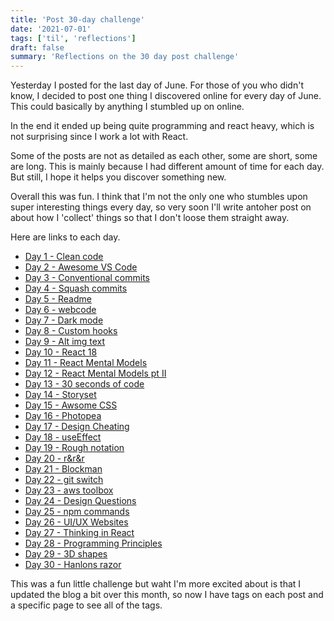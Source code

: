 ```yaml
---
title: 'Post 30-day challenge'
date: '2021-07-01'
tags: ['til', 'reflections']
draft: false
summary: 'Reflections on the 30 day post challenge'
---
```


Yesterday I posted for the last day of June. For those of you who didn't know, I decided to post one thing I discovered online for every day of June.
This could basically by anything I stumbled up on online.

In the end it ended up being quite programming and react heavy, which is not surprising since I work a lot with React.

Some of the posts are not as detailed as each other, some are short, some are long. This is mainly because I had different amount of time for each day. But still, I hope it helps you discover something new.

Overall this was fun. I think that I'm not the only one who stumbles upon super interesting things every day, so very soon I'll write antoher post on about how I 'collect' things so that I don't loose them straight away.

Here are links to each day.

- [Day 1 - Clean code](https://www.einargudni.com/blog/til/cleancode)
- [Day 2 - Awesome VS Code](https://www.einargudni.com/blog/til/vscode)
- [Day 3 - Conventional commits](https://www.einargudni.com/blog/til/git-comments)
- [Day 4 - Squash commits](https://www.einargudni.com/blog/til/squash)
- [Day 5 - Readme](https://www.einargudni.com/blog/til/readme)
- [Day 6 - webcode](https://www.einargudni.com/blog/til/webcode)
- [Day 7 - Dark mode](https://www.einargudni.com/blog/til/darkmode)
- [Day 8 - Custom hooks](https://www.einargudni.com/blog/til/customhooks)
- [Day 9 - Alt img text](https://www.einargudni.com/blog/til/alttext)
- [Day 10 - React 18](https://www.einargudni.com/blog/til/react)
- [Day 11 - React Mental Models](https://www.einargudni.com/blog/til/reacmodel1)
- [Day 12 - React Mental Models pt II](einargudni.com/blog/til/reactmodel2)
- [Day 13 - 30 seconds of code](https://www.einargudni.com/blog/til/codesnippets)
- [Day 14 - Storyset](https://www.einargudni.com/blog/til/storyset)
- [Day 15 - Awsome CSS](https://www.einargudni.com/blog/til/css)
- [Day 16 - Photopea](https://www.einargudni.com/blog/til/photopea)
- [Day 17 - Design Cheating](https://www.einargudni.com/blog/til/design)
- [Day 18 - useEffect](https://www.einargudni.com/blog/til/useeffect)
- [Day 19 - Rough notation](https://www.einargudni.com/blog/til/notation)
- [Day 20 - r&r&r](https://www.einargudni.com/blog/til/software)
- [Day 21 - Blockman](https://www.einargudni.com/blog/til/blockman)
- [Day 22 - git switch](https://www.einargudni.com/blog/til/git-switch)
- [Day 23 - aws toolbox](https://www.einargudni.com/blog/til/aws-toolbox)
- [Day 24 - Design Questions](https://www.einargudni.com/blog/til/designquestions)
- [Day 25 - npm commands](https://www.einargudni.com/blog/til/npm)
- [Day 26 - UI/UX Websites](https://www.einargudni.com/blog/til/ui-ux-webistes)
- [Day 27 - Thinking in React](https://www.einargudni.com/blog/til/react-thinking)
- [Day 28 - Programming Principles](https://www.einargudni.com/blog/til/principles)
- [Day 29 - 3D shapes](https://www.einargudni.com/blog/til/3d-shapes)
- [Day 30 - Hanlons razor](https://www.einargudni.com/blog/til/hanlons-razor)

This was a fun little challenge but waht I'm more excited about is that I updated the blog a bit over this month, so now I have tags on each post and a specific page to see all of the tags.
